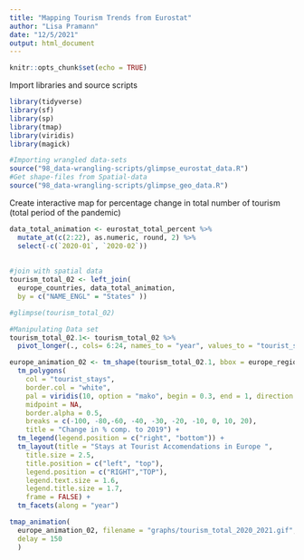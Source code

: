```yaml
---
title: "Mapping Tourism Trends from Eurostat"
author: "Lisa Pramann"
date: "12/5/2021"
output: html_document
---
```


```r
knitr::opts_chunk$set(echo = TRUE)
```

Import libraries and source scripts
```r

library(tidyverse)
library(sf)
library(sp)
library(tmap)
library(viridis)
library(magick)

#Importing wrangled data-sets
source("98_data-wrangling-scripts/glimpse_eurostat_data.R")
#Get shape-files from Spatial-data 
source("98_data-wrangling-scripts/glimpse_geo_data.R")
```



Create interactive map for percentage change in total number of tourism (total period of the pandemic)
```r

data_total_animation <- eurostat_total_percent %>% 
  mutate_at(c(2:22), as.numeric, round, 2) %>% 
  select(-c(`2020-01`, `2020-02`))
  
  
#join with spatial data
tourism_total_02 <- left_join( 
  europe_countries, data_total_animation,
  by = c("NAME_ENGL" = "States" ))

#glimpse(tourism_total_02)

#Manipulating Data set 
tourism_total_02.1<- tourism_total_02 %>%
  pivot_longer(., cols= 6:24, names_to = "year", values_to = "tourist_stays")

europe_animation_02 <- tm_shape(tourism_total_02.1, bbox = europe_region) +
  tm_polygons(
    col = "tourist_stays",
    border.col = "white",
    pal = viridis(10, option = "mako", begin = 0.3, end = 1, direction = 1),
    midpoint = NA,
    border.alpha = 0.5,
    breaks = c(-100, -80,-60, -40, -30, -20, -10, 0, 10, 20),
    title = "Change in % comp. to 2019") +
  tm_legend(legend.position = c("right", "bottom")) +
  tm_layout(title = "Stays at Tourist Accomendations in Europe ",
    title.size = 2.5,
    title.position = c("left", "top"),
    legend.position = c("RIGHT","TOP"),
    legend.text.size = 1.6, 
    legend.title.size = 1.7,
    frame = FALSE) +
  tm_facets(along = "year")

tmap_animation(
  europe_animation_02, filename = "graphs/tourism_total_2020_2021.gif", width = 1700, height = 1500,
  delay = 150
  )

```

